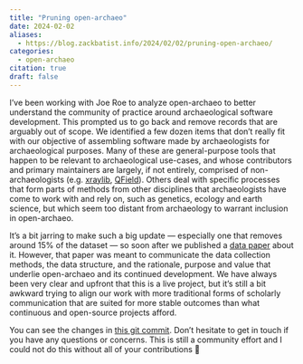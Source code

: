 ```yaml
---
title: "Pruning open-archaeo"
date: 2024-02-02
aliases: 
  - https://blog.zackbatist.info/2024/02/02/pruning-open-archaeo/
categories: 
  - open-archaeo
citation: true
draft: false
---
```


I've been working with Joe Roe to analyze open-archaeo to better understand the community of practice around archaeological software development. This prompted us to go back and remove records that are arguably out of scope. We identified a few dozen items that don't really fit with our objective of assembling software made by archaeologists for archaeological purposes. Many of these are general-purpose tools that happen to be relevant to archaeological use-cases, and whose contributors and primary maintainers are largely, if not entirely, comprised of non-archaeologists (e.g. [xraylib](https://github.com/tschoonj/xraylib), [QField](https://github.com/opengisch/QField)). Others deal with specific processes that form parts of methods from other disciplines that archaeologists have come to work with and rely on, such as genetics, ecology and earth science, but which seem too distant from archaeology to warrant inclusion in open-archaeo.

It's a bit jarring to make such a big update — especially one that removes around 15% of the dataset — so soon after we published a [data paper](https://doi.org/10.5334/joad.111) about it. However, that paper was meant to communicate the data collection methods, the data structure, and the rationale, purpose and value that underlie open-archaeo and its continued development. We have always been very clear and upfront that this is a live project, but it's still a bit awkward trying to align our work with more traditional forms of scholarly communication that are suited for more stable outcomes than what continuous and open-source projects afford.

You can see the changes in [this git commit](https://github.com/zackbatist/open-archaeo/commit/c801a3ca46796c5099c33d8be7d08c9b44516a62). Don't hesitate to get in touch if you have any questions or concerns. This is still a community effort and I could not do this without all of your contributions 🙂


